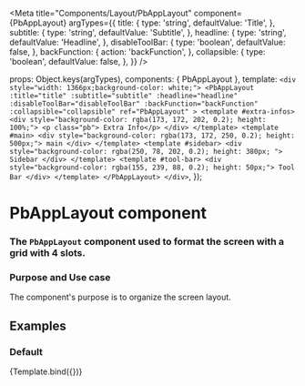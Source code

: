 
<Meta
  title="Components/Layout/PbAppLayout"
  component={PbAppLayout}
  argTypes={{
    title: {
        type: 'string',
        defaultValue: 'Title',
    },
    subtitle: {
        type: 'string',
        defaultValue: 'Subtitle',
    },
    headline: {
        type: 'string',
        defaultValue: 'Headline',
    },
    disableToolBar: {
        type: 'boolean',
        defaultValue: false,
    },
    backFunction: {
      action: 'backFunction',
    },
    collapsible: {
        type: 'boolean',
        defaultValue: false,
    },
  }}
/>

  props: Object.keys(argTypes),
  components: { PbAppLayout },
  template: `
    <div style="width: 1366px;background-color: white;">
        <PbAppLayout
            :title="title"
            :subtitle="subtitle"
            :headline="headline"
            :disableToolBar="disableToolBar"
            :backFunction="backFunction"
            :collapsible="collapsible"
            ref="PbAppLayout"
        >
            <template #extra-infos>
                <div style="background-color: rgba(173, 172, 202, 0.2); height: 100%;">
                   <p class="pb"> Extra Info</p>
                </div>
            </template>
            <template #main>
                <div style="background-color: rgba(173, 172, 250, 0.2); height: 500px;">
                    main
                </div>
            </template>
            <template #sidebar>
                <div style="background-color: rgba(250, 78, 202, 0.2); height: 380px; ">
                    Sidebar
                </div>
            </template>
            <template #tool-bar>
                <div style="background-color: rgba(155, 239, 88, 0.2); height: 50px;">
                    Tool Bar
                </div>
            </template>
        </PbAppLayout>
    </div>
  `,
});



# **PbAppLayout component**
### The `PbAppLayout` component used to format the screen with a grid with 4 slots.

### Purpose and Use case

The component's purpose is to organize the screen layout.

## Examples

### Default

<Canvas>
  <Story name="Default" height="auto" parameters={{ layout: 'centered' }}>
    {Template.bind({})}
  </Story>
</Canvas>



<!-- ### Mobile

<Canvas>
  <Story name="Mobile"  parameters={{ layout: 'centered' }} args={{ MobileAuxiliaryButtonMobile: true }}>
    {Template.bind({})}
  </Story>
</Canvas> -->

